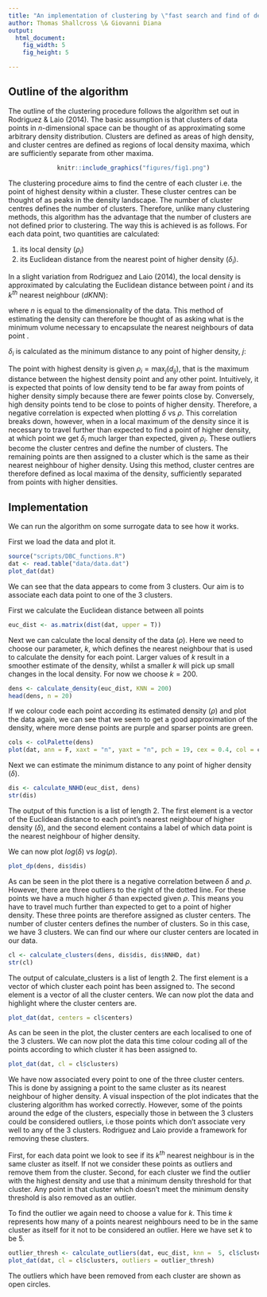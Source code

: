 ```yaml
---
title: "An implementation of clustering by \"fast search and find of density peaks\""
author: Thomas Shallcross \& Giovanni Diana
output:
  html_document:
    fig_width: 5
    fig_height: 5

---
```


## Outline of the algorithm
The outline of the clustering procedure follows the algorithm set out in Rodriguez \& Laio (2014). The basic assumption is that clusters of data points in *n*-dimensional space can be thought of as approximating some arbitrary density distribution. Clusters are defined as areas of high density, and cluster centres are defined as regions of local density maxima, which are sufficiently separate from other maxima.


<center>

```r
knitr::include_graphics("figures/fig1.png")
```
</center>


The clustering procedure aims to find the centre of each cluster i.e. the point of highest density within a cluster. These cluster centres can be thought of as peaks in the density landscape. The number of cluster centres defines the number of clusters. Therefore, unlike many clustering methods, this algorithm has the advantage that the number of clusters are not defined prior to clustering. The way this is achieved is as follows. For each data point, two quantities are calculated:

1. its local density ($\rho_{i}$)
2. its Euclidean distance from the nearest point of higher density ($\delta_i$).

In a slight variation from Rodriguez and Laio (2014), the local density is approximated by calculating the Euclidean distance between point *i* and its $k^{th}$ nearest neighbour ($dKNN$):

\begin{equation}\label{eq:rho}
    \rho_{i}\propto{\frac{1}{[dKNN]^n}}
\end{equation}

where $n$ is equal to the dimensionality of the data. This method of estimating the density can therefore be thought of as asking what is the minimum volume necessary to encapsulate the \textit{k} nearest neighbours of data point \textit{i}.

\noindent{}$\delta_{i}$ is calculated as the minimum distance to any point of higher density, $j$:

\begin{equation}\label{eq:delta}
    \delta_{i} = \min_{j:\rho_{j} > \rho_{i}} (d_{ij})
\end{equation}

The point with highest density is given $\rho_{i} = \max_{j}(d_{ij})$, that is the maximum distance between the highest density point and any other point. Intuitively, it is expected that points of low density tend to be far away from points of higher density simply because there are fewer points close by. Conversely, high density points tend to be close to points of higher density. Therefore, a negative correlation is expected when plotting $\delta$ vs $\rho$. This correlation breaks down, however, when in a local maximum of the density since  it is necessary to travel further than expected to find a point of higher density, at which point we get $\delta_{i}$ much larger than expected, given $\rho_{i}$. These outliers become the cluster centres and define the number of clusters. The remaining points are then assigned to a cluster which is the same as their nearest neighbour of higher density. Using this method, cluster centres are therefore defined as local maxima of the density, sufficiently separated from points with higher densities.

## Implementation

We can run the algorithm on some surrogate data to see how it works.

First we load the data and plot it.

```r
source("scripts/DBC_functions.R")
dat <- read.table("data/data.dat")
plot_dat(dat)
```

We can see that the data appears to come from 3 clusters. Our aim is to associate each data point to one of the 3 clusters.

First we calculate the Euclidean distance between all points

```r
euc_dist <- as.matrix(dist(dat, upper = T))
```


Next we can calculate the local density of the data ($\rho$). Here we need to choose our parameter, $k$, which defines the nearest neighbour that is used to calculate the density for each point. Larger values of $k$ result in a smoother estimate of the density, whilst a smaller $k$ will pick up small changes in the local density. For now we choose $k = 200$.

```r
dens <- calculate_density(euc_dist, KNN = 200)
head(dens, n = 20)
```
If we colour code each point according its estimated density ($\rho$) and plot the data again, we can see that we seem to get a good approximation of the density, where more dense points are purple and sparser points are green.

```r
cols <- colPalette(dens)
plot(dat, ann = F, xaxt = "n", yaxt = "n", pch = 19, cex = 0.4, col = cols)
```

Next we can estimate the minimum distance to any point of higher density ($\delta$).

```r
dis <- calculate_NNHD(euc_dist, dens)
str(dis)
```
The output of this function is a list of length 2. The first element is a vector of the Euclidean distance to each point's nearest neighbour of higher density ($\delta$), and the second element contains a label of which data point is the nearest neighbour of higher density.

We can now plot $log(\delta)$ vs $log(\rho)$.

```r
plot_dp(dens, dis$dis)
```

As can be seen in the plot there is a negative correlation between $\delta$ and $\rho$. However, there are three outliers to the right of the dotted line. For these points we have a much higher $\delta$ than expected given $\rho$. This means you have to travel much further than expected to get to a point of higher density. These three points are therefore assigned as cluster centers. The number of cluster centers defines the number of clusters. So in this case, we have 3 clusters. We can find our where our cluster centers are located in our data.

```r
cl <- calculate_clusters(dens, dis$dis, dis$NNHD, dat)
str(cl)
```

The output of calculate_clusters is a list of length 2. The first element is a vector of which cluster each point has been assigned to. The second element is a vector of all the cluster centers. We can now plot the data and highlight where the cluster centers are.

```r
plot_dat(dat, centers = cl$centers)
```

As can be seen in the plot, the cluster centers are each localised to one of the 3 clusters. We can now plot the data this time colour coding all of the points according to which cluster it has been assigned to.

```r
plot_dat(dat, cl = cl$clusters)
```

We have now associated every point to one of the three cluster centers. This is done by assigning a point to the same cluster as its nearest neighbour of higher density. A visual inspection of the plot indicates that the clustering algorithm has worked correctly. However, some of the points around the edge of the clusters, especially those in between the 3 clusters could be considered outliers, i.e those points which don't associate very well to any of the 3 clusters. Rodriguez and Laio provide a framework for removing these clusters.

First, for each data point we look to see if its *$k^{th}$* nearest neighbour is in the same cluster as itself. If not we consider these points as outliers and remove them from the cluster. Second, for each cluster we find the outlier with the highest density and use that a minimum density threshold for that cluster. Any point in that cluster which doesn't meet the minimum density threshold is also removed as an outlier.

To find the outlier we again need to choose a value for $k$. This time $k$ represents how many of a points nearest neighbours need to be in the same cluster as itself for it not to be considered an outlier. Here we have set $k$ to be 5.

```r
outlier_thresh <- calculate_outliers(dat, euc_dist, knn =  5, cl$clusters, dens)
plot_dat(dat, cl = cl$clusters, outliers = outlier_thresh)
```

The outliers which have been removed from each cluster are shown as open circles.







